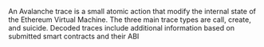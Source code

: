 An Avalanche trace is a small atomic action that modify the internal state of the Ethereum Virtual Machine. The three main trace types are call, create, and suicide. Decoded traces include additional information based on submitted smart contracts and their ABI